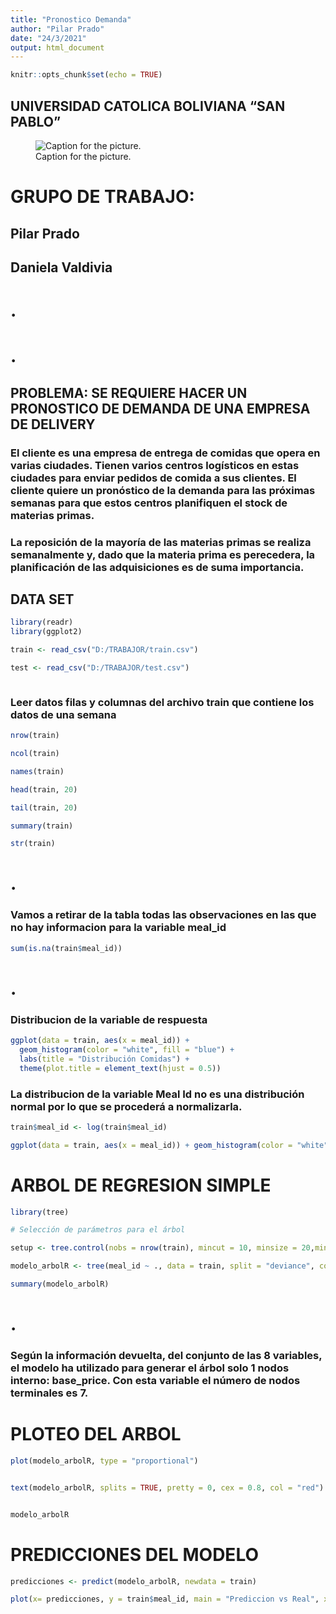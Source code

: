 ---
title: "Pronostico Demanda"
author: "Pilar Prado"
date: "24/3/2021"
output: html_document
---

```{r setup, include=FALSE}
knitr::opts_chunk$set(echo = TRUE)
```

## UNIVERSIDAD CATOLICA BOLIVIANA "SAN PABLO"

![Caption for the picture.](catolica.jpg)


# GRUPO DE TRABAJO:

## Pilar Prado
## Daniela Valdivia

# . 

# .



## PROBLEMA:  SE REQUIERE HACER UN PRONOSTICO DE DEMANDA DE UNA EMPRESA DE DELIVERY


### El cliente es una empresa de entrega de comidas que opera en varias ciudades. Tienen varios centros logísticos en estas ciudades para enviar pedidos de comida a sus clientes. El cliente quiere un pronóstico de la demanda para las próximas semanas para que estos centros planifiquen el stock de materias primas.

### La reposición de la mayoría de las materias primas se realiza semanalmente y, dado que la materia prima es perecedera, la planificación de las adquisiciones es de suma importancia. 


## DATA SET

```{r}
library(readr)
library(ggplot2)

train <- read_csv("D:/TRABAJOR/train.csv")

test <- read_csv("D:/TRABAJOR/test.csv") 



```

### Leer datos filas y columnas del archivo train que contiene los datos de una semana


```{r}
nrow(train)

ncol(train)

```
```{r}
names(train)

```

```{r}

head(train, 20)

```

```{r}

tail(train, 20)

```
```{r}
summary(train)

```
```{r}

str(train)

```
# .

### Vamos a retirar de la tabla todas las observaciones en las que no hay informacion para la variable meal_id

```{r}

sum(is.na(train$meal_id))

```
# .

### Distribucion de la variable de respuesta

```{r}

ggplot(data = train, aes(x = meal_id)) +
  geom_histogram(color = "white", fill = "blue") +
  labs(title = "Distribución Comidas") +
  theme(plot.title = element_text(hjust = 0.5))

```



### La distribucion de la variable Meal Id no es una distribución normal por lo que se procederá a normalizarla.

```{r}

train$meal_id <- log(train$meal_id)

ggplot(data = train, aes(x = meal_id)) + geom_histogram(color = "white", fill = "black") + labs(title = "Distribución log(meal_id)") +  theme(plot.title = element_text(hjust = 0.5))


```

# ARBOL DE REGRESION SIMPLE

```{r}

library(tree)

# Selección de parámetros para el árbol

setup <- tree.control(nobs = nrow(train), mincut = 10, minsize = 20,mindev = 0.01)

modelo_arbolR <- tree(meal_id ~ ., data = train, split = "deviance", control = setup)

summary(modelo_arbolR)

```
# .

### Según la información devuelta, del conjunto de las 8 variables, el modelo ha utilizado para generar el árbol solo 1 nodos interno: base_price. Con esta variable el número de nodos terminales es 7. 

# PLOTEO DEL ARBOL

```{r}

plot(modelo_arbolR, type = "proportional") 


text(modelo_arbolR, splits = TRUE, pretty = 0, cex = 0.8, col = "red")



```

```{r}

modelo_arbolR

```

# PREDICCIONES DEL MODELO

```{r}

predicciones <- predict(modelo_arbolR, newdata = train)

plot(x= predicciones, y = train$meal_id, main = "Prediccion vs Real", xlab = "Predicciones", ylab = "Tipo de comida")



```


